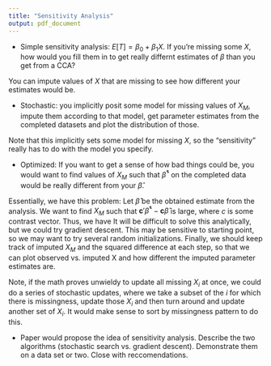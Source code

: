 ```yaml
---
title: "Sensitivity Analysis"
output: pdf_document
---
```


- Simple sensitivity analysis: $E[T] = \beta_0 + \beta_1 X$. 
If you're missing some $X$, how would you fill them in to get really differnt estimates of $\beta$ than you get from a CCA?

You can impute values of $X$ that are missing to see how different your estimates would be. 

- Stochastic: you implicitly posit some model for missing values of $X_M$, impute them according to that model, get parameter estimates from the completed datasets and plot the distribution of those.

Note that this implicitly sets some model for missing $X$, so the "sensitivity" really has to do with the model you specify.

- Optimized: If you want to get a sense of how bad things could be, you would want to find values of $X_M$ such that $\hat{\beta}^*$ on the completed data would be really different from your $\hat{\beta}$.

Essentially, we have this problem: Let $\hat{\beta}$ be the obtained estimate from the analysis. We want to find $X_M$ such that $\mathbf{c}'\hat{\beta}^* - \mathbf{c} \hat{\beta}$ is large, where $c$ is some contrast vector.
Thus, we have
\begin{align*}
& \min_{X_M} -(\mathbf{c}'\hat{\beta}^* - \mathbf{c} \hat{\beta})^2 \\
& \text{subject to } X_M \in \mathcal{X}
\end{align*}
It will be difficult to solve this analytically, but we could try gradient descent. 
This may be sensitive to starting point, so we may want to try several random initializations. 
Finally, we should keep track of imputed $X_M$ and the squared difference at each step, so that we can plot observed vs. imputed X and how different the imputed parameter estimates are.

Note, if the math proves unwieldy to update all missing $X_i$ at once, we could do a series of stochastic updates, where we take a subset of the $i$ for which there is missingness, update those $X_i$ and then turn around and update another set of $X_i$. It would make sense to sort by missingness pattern to do this. 


- Paper would propose the idea of sensitivity analysis. Describe the two algorithms (stochastic search vs. gradient descent). Demonstrate them on a data set or two. Close with reccomendations.

